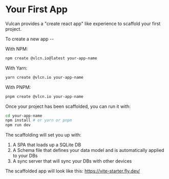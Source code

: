 # Your First App

Vulcan provides a "create react app" like experience to scaffold your first project.

To create a new app --

With NPM:

```bash
npm create @vlcn.io@latest your-app-name
```

With Yarn:

```bash
yarn create @vlcn.io your-app-name
```

With PNPM:

```bash
pnpm create @vlcn.io your-app-name
```

Once your project has been scaffolded, you can run it with:

```bash
cd your-app-name
npm install # or yarn or pnpm
npm run dev
```

The scaffolding will set you up with:

1. A SPA that loads up a SQLite DB
2. A Schema file that defines your data model and is automatically applied to your DBs
3. A sync server that will sync your DBs with other devices

The scaffolded app will look like this: https://vite-starter.fly.dev/


